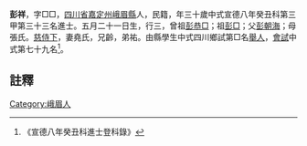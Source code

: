 {{明清人物信息框
| 姓名 = 彭祥
| 原名 =
| 圖片名稱= 
| 圖片大小 =
| 圖片說明 = 
| 最高職務 =
| 國家 = 大明 
| 爵位 =
| 籍貫 = [[四川省|四川省]][[嘉定州_(明朝)|嘉定州]][[峨眉縣|峨眉縣]]
| 族裔 = 
| 旗籍 = 
| 字號 = 
| 諡號 =
| 出生日期 = 五月二十一日
| 出生地點 =
| 逝世日期 = 
| 逝世地點 =
| 墓葬 =
| 配偶 = 堯氏
| 親屬 = 曾祖[[彭恭□|彭恭□]]，祖[[彭□|彭□]]，父[[彭朝海|彭朝海]]，母張氏
| 出身 =
* 宣德八年癸丑科進士
| 經歷 =
| 著作 =  
*
*
*
}}
'''彭祥'''{{BD|1404年||1463年||}}，字□□，[[四川省|四川省]][[嘉定州_(明朝)|嘉定州]][[峨眉縣|峨眉縣]]人，民籍，年三十歲中式宣德八年癸丑科第三甲第三十三名進士。五月二十一日生，行三，曾祖[[彭恭□|彭恭□]]；祖[[彭□|彭□]]；父[[彭朝海|彭朝海]]；母張氏。[[慈侍下|慈侍下]]，妻堯氏，兄齡，弟祐。由縣學生中式四川鄉試第□名[[舉人|舉人]]，[[會試|會試]]中式第七十九名<ref>《宣德八年癸丑科進士登科錄》</ref>。
==註釋==
{{reflist}}
{{明朝人物小作品}}
{{宣德八年癸丑科殿试金榜}}
[[Category:峨眉人|Category:峨眉人]]